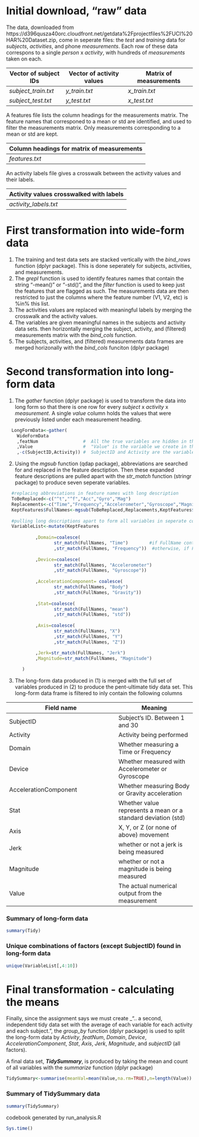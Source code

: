 # Initial download, "raw" data 
The data, downloaded from https://d396qusza40orc.cloudfront.net/getdata%2Fprojectfiles%2FUCI%20HAR%20Dataset.zip, come in seperate files: the _test_ and _training_ data for _subjects_, _activities_, and phone _measurements_.  Each row of these data correspons to a single _person_ x _activity_, with hundreds of _measurements_ taken on each.   

| Vector of subject IDs | Vector of activity values | Matrix of measurements |
|--------------------|----------------------|------------------------|
| _subject_train.txt_     | _y_train.txt_        | _x_train.txt_          |
| _subject_test.txt_          | _y_test.txt_            | _x_test.txt_              |

A features file lists the column headings for the measurements matrix. The feature names that corresponed to a mean or std are identified, and used to filter the measurements matrix.  Only measurements corresponding to a mean or std are kept.

| Column headings for matrix of measurements | 
|--------------------|
| _features.txt_ | 

An activity labels file gives a crosswalk between the activity values and their labels.

| Activity values crosswalked with labels|  
|--------------------|
|_activity_labels.txt_ | 

# First transformation into wide-form data
1. The training and test data sets are stacked vertically with the _bind_rows_ function (dplyr package).  This is done seperately for subjects, activities, and measurements.
2. The _grepl_ function is used to identify features names that contain the string "-mean()" or "-std()", and the _filter_ function is used to keep just the features that are flagged as such.  The measurements data are then restricted to just the columns where the feature number (V1, V2, etc) is %in% this list.
3. The activities values are replaced with meaningful labels by merging the crosswalk and the activity values. 
4. The variables are given meaningful names in the subjects and activity data sets.
then horizontally merging the subject, activity, and (filtered) measurements matrix with the _bind_cols_ function. 
5. The subjects, activities, and (filtered) measurements data frames are merged horizonally with the _bind_cols_ funciton (dplyr package) 

# Second transformation into long-form data
1. The _gather_ function (dplyr package) is used to transform the data into long form so that there is one row for every _subject_ x _activity_ x _measurement_. A single _value_ column holds the values that were previously listed under each measurement heading.  
```r
  LongFormData<-gather(
    WideFormData
    ,featNum                 #  All the true variables are hidden in the long feature names, so the key created here and is named "featNum" to easily merge with long names data
    ,Value                   #  "Value" is the variable we create in the new data set to contain the data values
    ,-c(SubjectID,Activity)) #  SubjectID and Activity are the variables that are already correct, so we don't gather them 
```

2. Using the _mgsub_ function (qdap package), abbreviations are searched for and replaced in the feature desctiption.  Then these expanded feature descriptions are pulled apart with the _str_match_ function (stringr package) to produce seven seperate variables.



```r
  #replacing abbreviations in feature names with long description
  ToBeReplaced<-c("^t","^f","Acc","Gyro","Mag")
  Replacements<-c("Time","Frequency","Accelerometer","Gyroscope","Magnitude")
  KeptFeatures$FullNames<-mgsub(ToBeReplaced,Replacements,KeptFeatures$featDescription,fixed=FALSE)
  
  #pulling long descriptions apart to form all variables in seperate columns
  VariableList<-mutate(KeptFeatures
 
           ,Domain=coalesce(                               
                  str_match(FullNames, "Time")        #if FullName contains the string "Time", str_match returns "Time" and this value is used
                  ,str_match(FullNames, "Frequency"))  #otherwise, if FullNames contains the string "Frequency", str_match returns "Frequency" and this value is used
           
           ,Device=coalesce(
                  str_match(FullNames, "Accelerometer")
                  ,str_match(FullNames, "Gyroscope"))
           
           ,AccelerationComponent= coalesce(
                  str_match(FullNames, "Body")
                  ,str_match(FullNames, "Gravity"))
           
           ,Stat=coalesce(
                  str_match(FullNames, "mean")
                  ,str_match(FullNames, "std"))   
     
           ,Axis=coalesce(
                  str_match(FullNames, "X")
                  ,str_match(FullNames, "Y")
                  ,str_match(FullNames, "Z")) 

           ,Jerk=str_match(FullNames, "Jerk")
           ,Magnitude=str_match(FullNames, "Magnitude")
           
      ) 
``` 

 
 3. The long-form data produced in (1) is merged with the full set of variables produced in (2) to produce the pent-ultimate tidy data set.  This long-form data frame is filtered to inly contain the following columns

Field name    | Meaning
-----------------|------------
SubjectID         | Subject's ID.  Between 1 and 30
Activity         | Activity being performed
Domain       | Whether measuring a Time or Frequency
Device   | Whether measured with Accelerometer or Gyroscope
AccelerationComponent | Whether measuring Body or Gravity acceleration
Stat     | Whether value represents a mean or a standard deviation (std)
Axis    | X, Y, or Z (or none of above) movement
Jerk         | whether or not a jerk is being measured
Magnitude        | whether or not a magnitude is being measured
Value      | The actual numerical output from the measurement



### Summary of long-form data

```r
summary(Tidy)
```

### Unique combinations of factors (except SubjectID) found in long-form data
```r
unique(VariableList[,4:10])
```

# Final transformation - calculating the means 

Finally, since the assignment says we must create _".. a second, independent tidy data set with the average of each variable for each activity and each subject.", the _group_by_ function (dplyr package) is used to split the long-form data by _Activity_, _featNum_, _Domain_, _Device_, _AccelerationComponent_, _Stat_, _Axis_, _Jerk_, _Magnitude_, and _subjectID_ (all factors).

A final data set, **_TidySummary_**, is produced by taking the mean and count of all variables with the _summarize_ function (dplyr package) 

```r
TidySummary<-summarise(meanVal=mean(Value,na.rm=TRUE),n=length(Value))
```

### Summary of TidySummary data
```r
summary(TidySummary)
```



codebook generated by run_analysis.R
```r
Sys.time()
```
